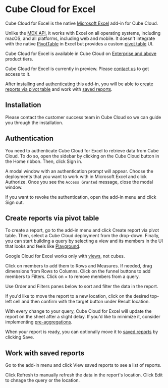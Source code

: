 # Cube Cloud for Excel

Cube Cloud for Excel is the native [Microsoft Excel][ref-excel] add-in for Cube Cloud.

Unlike the [MDX API][ref-mdx-api], it works with Excel on all operating systems,
including macOS, and all platforms, including web and mobile. It doesn't integrate
with the native [PivotTable][link-pivottable] in Excel but provides a custom
[pivot table](#create-reports-via-pivot-table) UI.

<SuccessBox>

Cube Cloud for Excel is available in Cube Cloud on [Enterprise and above](https://cube.dev/pricing) product tiers.

</SuccessBox>

<WarningBox>

Cube Cloud for Excel is currently in preview. Please [contact us](https://cube.dev/contact) to get access to it.

</WarningBox>

After [installing](#installation) and [authenticating](#authentication) this
add-in, you will be able to [create reports via pivot
table](#create-reports-via-pivot-table) and work with [saved
reports](#work-with-saved-reports).

<YouTubeVideo
  url="https://www.youtube.com/embed/vG7iEdYTvIQ"
  aspectRatio={5/4}
/>

## Installation

<WarningBox>

Please contact the customer success team in Cube Cloud so we can guide you
through the installation.

</WarningBox>

## Authentication

You need to authenticate Cube Cloud for Excel to retrieve data from Cube Cloud.
To do so, open the sidebar by clicking on the <Btn>Cube Cloud</Btn> button in
the <Btn>Home</Btn> ribbon. Then, click <Btn>Sign in</Btn>.

<Screenshot
  src="https://ucarecdn.com/bdf82477-02d3-4686-9c8f-8d6384c3e7f3/"
  highlight="inset(25% 0 45% 72.5% round 10px)"
/>

A modal window with an authentication prompt will appear. Choose the deployments
that you want to work with in Microsoft Excel and click <Btn>Authorize</Btn>.
Once you see the `Access Granted` message, close the modal window.

If you want to revoke the authentication, open the add-in menu and click
<Btn>Sign out</Btn>.

## Create reports via pivot table

To create a report, go to the add-in menu and click <Btn>Create report via pivot
table</Btn>. Then, select a Cube Cloud deployment from the drop-down. Finally,
you can start building a query by selecting a view and its members in the UI that
looks and feels like [Playground][ref-playground].

<InfoBox>

Google Cloud for Excel works only with [views][ref-views], not cubes.

</InfoBox>

Click on members to add them to <Btn>Rows</Btn> and <Btn>Measures</Btn>.
If needed, drag dimensions from <Btn>Rows</Btn> to <Btn>Columns</Btn>. Click on
the funnel buttons to add members to <Btn>Filters</Btn>. Click on <Btn>×</Btn> to
remove members from a query.

<Screenshot
  src="https://ucarecdn.com/670fda9d-358a-4345-9242-7888d8aaedd8/"
  highlight="inset(18% 0 2% 72.5% round 10px)"
/>

Use <Btn>Order</Btn> and <Btn>Filters</Btn> panes below to sort and filter the
data in the report.

If you'd like to move the report to a new location, click on the desired top-left
cell and then confirm with the target button under <Btn>Result location</Btn>.

<Screenshot
  src="https://ucarecdn.com/4c3af7b9-4ef6-4f7f-8d0f-6d579609482e/"
  highlight="inset(56.5% 0 2% 72.5% round 10px)"
/>

With every change to your query, Cube Cloud for Excel will update the report on
the sheet after a slight delay. If you'd like to minimize it, consider
implementing [pre-aggregations][ref-pre-aggs].

When your report is ready, you can optionally move it to [saved reports](#work-with-saved-reports)
by clicking <Btn>Save</Btn>.

## Work with saved reports

Go to the add-in menu and click <Btn>View saved reports</Btn> to see a list of
reports.

Click <Btn>Refresh</Btn> to manually refresh the data in the report's location.
Click <Btn>Edit</Btn> to chnage the query or the location.

<Screenshot
  src="https://ucarecdn.com/167abe25-635c-4fa6-b4a2-c090aa533f3c/"
  highlight="inset(22.5% 0 20% 72.5% round 10px)"
/>


[ref-excel]: /product/configuration/visualization-tools/excel
[ref-mdx-api]: /product/apis-integrations/mdx-api
[link-pivottable]: https://support.microsoft.com/en-us/office/create-a-pivottable-to-analyze-worksheet-data-a9a84538-bfe9-40a9-a8e9-f99134456576
[ref-playground]: /product/workspace/playground
[ref-views]: /product/data-modeling/concepts#views
[ref-pre-aggs]: /product/caching/using-pre-aggregations